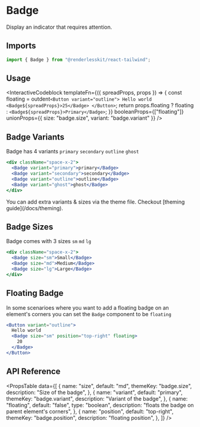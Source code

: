 
# Badge

Display an indicator that requires attention.

<ComponentLinks github="badge" theme="badge" story="primitives-badge" />

## Imports

```js
import { Badge } from "@renderlesskit/react-tailwind";
```

## Usage

<InteractiveCodeblock
  templateFn={({ spreadProps, props }) => {
    const floating = outdent`
      <Button variant="outline">
        Hello world
        <Badge${spreadProps}>25</Badge>
      </Button>
    `;
    return props.floating ? floating : `<Badge${spreadProps}>Primary</Badge>`;
  }}
  booleanProps={["floating"]}
  unionProps={{ size: "badge.size", variant: "badge.variant" }}
/>

## Badge Variants

Badge has 4 variants `primary` `secondary` `outline` `ghost`

```jsx live
<div className="space-x-2">
  <Badge variant="primary">primary</Badge>
  <Badge variant="secondary">secondary</Badge>
  <Badge variant="outline">outline</Badge>
  <Badge variant="ghost">ghost</Badge>
</div>
```

<Callout>
  You can add extra variants & sizes via the theme file. Checkout [theming
  guide](/docs/theming).
</Callout>

## Badge Sizes

Badge comes with 3 sizes `sm` `md` `lg`

```jsx live
<div className="space-x-2">
  <Badge size="sm">Small</Badge>
  <Badge size="md">Medium</Badge>
  <Badge size="lg">Large</Badge>
</div>
```

## Floating Badge

In some scenarioes where you want to add a floating badge on an element's
corners you can set the `Badge` component to be `floating`

```jsx live
<Button variant="outline">
  Hello world
  <Badge size="sm" position="top-right" floating>
    20
  </Badge>
</Button>
```

## API Reference

<PropsTable
  data={[
    {
      name: "size",
      default: "md",
      themeKey: "badge.size",
      description: "Size of the badge",
    },
    {
      name: "variant",
      default: "primary",
      themeKey: "badge.variant",
      description: "Variant of the badge",
    },
    {
      name: "floating",
      default: "false",
      type: "boolean",
      description: "floats the badge on parent element's corners",
    },
    {
      name: "position",
      default: "top-right",
      themeKey: "badge.position",
      description: "floating position",
    },
  ]}
/>

